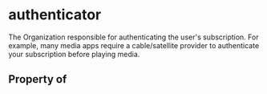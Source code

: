 # authenticator

The Organization responsible for authenticating the user's subscription. For example, many media apps require a cable/satellite provider to authenticate your subscription before playing media.

## Property of



